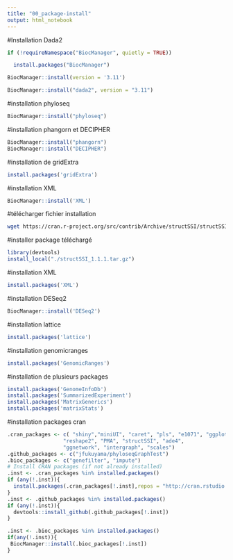 ```yaml
---
title: "00_package-install"
output: html_notebook
---
```


#Installation Dada2
```r

if (!requireNamespace("BiocManager", quietly = TRUE))

  install.packages("BiocManager")

BiocManager::install(version = '3.11')

BiocManager::install("dada2", version = "3.11")

```

#installation phyloseq
```r
BiocManager::install("phyloseq")
```


#installation phangorn et DECIPHER
```r
BiocManager::install("phangorn")
BiocManager::install("DECIPHER")
```

#installation de gridExtra
```r
install.packages('gridExtra')
```

#installation XML
```r
BiocManager::install('XML')
```

#télécharger fichier installation
```bash
wget https://cran.r-project.org/src/contrib/Archive/structSSI/structSSI_1.1.1.tar.gz
```

#installer package téléchargé
```r
library(devtools)
install_local("./structSSI_1.1.1.tar.gz")
```

#installation XML
```r
install.packages('XML')
```
#installation DESeq2
```r
BiocManager::install('DESeq2')
```

#installation lattice
```r
install.packages('lattice')
```

#installation genomicranges
```r
install.packages('GenomicRanges')
```

#installation de plusieurs packages
```r
install.packages('GenomeInfoDb')
install.packages('SummarizedExperiment')
install.packages('MatrixGenerics')
install.packages('matrixStats')
```

#installation packages cran 
```r
.cran_packages <- c( "shiny","miniUI", "caret", "pls", "e1071", "ggplot2", "randomForest", "dplyr", "ggrepel", "nlme", "devtools",
                  "reshape2", "PMA", "structSSI", "ade4",
                  "ggnetwork", "intergraph", "scales")
.github_packages <- c("jfukuyama/phyloseqGraphTest")
.bioc_packages <- c("genefilter", "impute")
# Install CRAN packages (if not already installed)
.inst <- .cran_packages %in% installed.packages()
if (any(!.inst)){
  install.packages(.cran_packages[!.inst],repos = "http://cran.rstudio.com/")
}
.inst <- .github_packages %in% installed.packages()
if (any(!.inst)){
  devtools::install_github(.github_packages[!.inst])
}

.inst <- .bioc_packages %in% installed.packages()
if(any(!.inst)){
 BiocManager::install(.bioc_packages[!.inst])
}
```